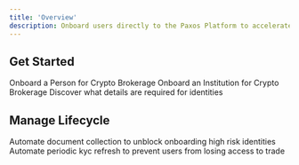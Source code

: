 ```yaml
---
title: 'Overview'
description: Onboard users directly to the Paxos Platform to accelerate speed to market and outsource your compliance needs.
---
```



## Get Started

<CardGroup cols={2}>
    <Card title="Quickstart Persons" href="/identity/person-crypto-brokerage" icon="user">
        Onboard a Person for Crypto Brokerage
    </Card>
    <Card title="Quickstart Institution" href="/identity/institution-crypto-brokerage" icon="building">
        Onboard an Institution for Crypto Brokerage
    </Card>
    <Card title="Required Details" href="/identity/required-details" icon="list-ul">
        Discover what details are required for identities
    </Card>
</CardGroup>

## Manage Lifecycle

<CardGroup cols={2}>
    <Card title="Automate Enhanced Due Diligence" href="/identity/kyc-refresh" icon="magnifying-glass">
        Automate document collection to unblock onboarding high risk identities
    </Card>
    <Card title="Automate Periodic KYC Refresh" href="/identity/kyc-refresh" icon="arrows-rotate">
        Automate periodic kyc refresh to prevent users from losing access to trade
    </Card>
</CardGroup>

[webhooks]: /webhooks
[reference]: /api-reference/events
[edd]: /identity/edd
[kycrefresh]: /identity/kyc-refresh
[events]: /api-reference/events

